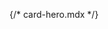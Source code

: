 {/* card-hero.mdx */}


<Meta of={comStories} name="Docs"/>

<Title />
<Subtitle />
<Description />


<Primary />

## Properties
<Controls />


<Stories of={comStories} />

### Options to custom:
- Full clone/copy the **Hero Card** component and [customize it in a custom theme](https://docs.varbase.vardot.com/v/10.0.x/developers/theme-development-with-varbase/customize-a-varbase-sdc-component-in-a-custom-theme)
- Minimal copy of parts of the component and use for targeted selected entity type or bundle, and have the custom changes with styles(`css`) and scripts(`js`), or even with custom props and slots.


```
{% include 'varbase_components:card-hero' with {
  card_border: true,
  padded: true,
  media_position: 'overlay',
  horizontal_alignment: 'center',
  vertical_alignment: 'center',
  utility_classes: [],
  media_utility_classes: [],
  content_utility_classes: [],
  media: media,
  content: content,
} only %}
```

```
{% include 'varbase_components:card-hero' with {
  card_border: true,
  padded: true,
  media_position: 'end' ,
  horizontal_alignment: 'center',
  vertical_alignment: 'center',
  utility_classes: [],
  media_utility_classes: [],
  content_utility_classes: [],
  media: media,
  content: content,
} only %}
```

## Source code
[//]: # (Twig Template source code)
<Source code={templateSource} />
